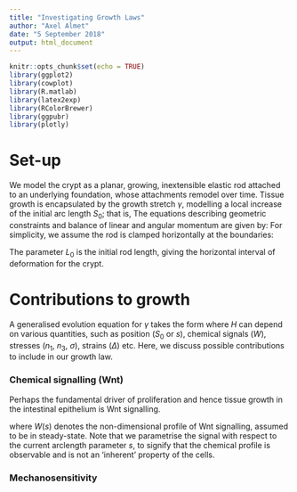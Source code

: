 ```yaml
---
title: "Investigating Growth Laws"
author: "Axel Almet"
date: "5 September 2018"
output: html_document
---
```


```r
knitr::opts_chunk$set(echo = TRUE)
library(ggplot2)
library(cowplot)
library(R.matlab)
library(latex2exp)
library(RColorBrewer)
library(ggpubr)
library(plotly)
```

# Set-up
We model the crypt as a planar, growing, inextensible elastic rod attached to an underlying foundation, whose attachments remodel over time. Tissue growth is encapsulated by the growth stretch $\gamma$, modelling a local increase of the initial arc length $S_0$; that is, 
\begin{align}
\gamma = \frac{\partial s}{\partial S_0}.
\end{align}
The equations describing geometric constraints and balance of linear and angular momentum are given by:
\begin{align}
&x' = \gamma\cos\theta,\\
&y' = \gamma\sin\theta,\\
&n_x' = \gamma k(x - p_x), \qquad\mbox{ where }\qquad \dot{p}_x = \eta(x - p_x),\\
&n_y' + \gamma k(y - p_y), \qquad\mbox{ where } \qquad\dot{p}_y = \eta(y - p_y),\\
&\theta' = E_b\gamma m,\\
&m' = \gamma(n_x\sin\theta - n_y\cos\theta).
\end{align}
For simplicity, we assume the rod is clamped horizontally at the boundaries:
\begin{align}
x(0) = 0, \qquad x(L_0) = 0, \qquad y(0) = y(L_0) =  y_0, \qquad \theta(0) = \theta(L_0) = 0.
\end{align}

The parameter $L_0$ is the initial rod length, giving the horizontal interval of deformation for the crypt.

# Contributions to growth
A generalised evolution equation for $\gamma$ takes the form
\begin{align}
\frac{\dot{\gamma}}{\gamma} = H(s, S_0, W, n_1, n_3, \sigma, \Delta, \cdots), 
\end{align}
where $H$ can depend on various quantities, such as position ($S_0$ or $s$), chemical signals ($W$), stresses ($n_1$, $n_3$, $\sigma$), strains ($\Delta$) etc. Here, we discuss possible contributions to include in our growth law. 

### Chemical signalling (Wnt)
Perhaps the fundamental driver of proliferation and hence tissue growth in the intestinal epithelium is Wnt signalling. 

\begin{align}
\frac{\dot{\gamma}}{\gamma} = W(s),
\end{align}
where $W(s)$ denotes the non-dimensional profile of Wnt signalling, assumed to be in steady-state. Note that we parametrise the signal with respect to the current arclength parameter $s$, to signify that the chemical profile is observable and is not an 'inherent' property of the cells.

### Mechanosensitivity

\begin{align}
\frac{\dot{\gamma}}{\gamma} = \mu(\sigma^* - \sigma),
\end{align}

\begin{align}
\frac{\dot{\gamma}}{\gamma} = \mu(n_3 - n_3^*),
\end{align}

